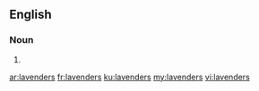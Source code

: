 ==English==

===Noun===
{{head|en}}

# {{plural of|lavender}}

[[ar:lavenders]]
[[fr:lavenders]]
[[ku:lavenders]]
[[my:lavenders]]
[[vi:lavenders]]